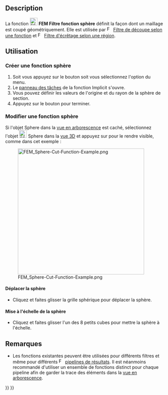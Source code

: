 <languages/>

{{Docnav/fr
|[[FEM_PostCreateFunctionPlane/fr|Filtre fonction plan]]
|[[FEM_PostCreateFunctionCylinder/fr|Filtre fonction cylindre]]
|[[FEM_Workbench/fr|Atelier FEM]]
|IconL=FEM_PostCreateFunctionPlane.svg
|IconR=FEM_PostCreateFunctionCylinder.svg
|IconC=Workbench_FEM.svg
}}

{{GuiCommand/fr
|Name=FEM PostCreateFunctionSphere
|Name/fr=FEM Filtre fonction sphère
|MenuLocation=Résultats → Fonctions de filtrage → Sphère
|Workbenches=[[FEM_Workbench/fr|FEM]]
|SeeAlso=[[FEM_tutorial/fr|FEM Tutoriel]]
}}

==Description==

La fonction [[Image:FEM_PostCreateFunctionSphere.svg|24px]] '''FEM Filtre fonction sphère''' définit la façon dont un maillage est coupé géométriquement. Elle est utilisée par [[Image:FEM_PostFilterCutFunction.svg|16px]] [[FEM_PostFilterCutFunction/fr|Filtre de découpe selon une fonction]] et [[Image:FEM_PostFilterClipRegion.svg|16px]] [[FEM_PostFilterClipRegion/fr|Filtre d'écrêtage selon une région]].

<span id="Usage"></span>
==Utilisation==

<span id="Create_a_sphere_function"></span>
===Créer une fonction sphère===

<div class="mw-translate-fuzzy">
# Soit vous appuyez sur le bouton {{Button|[[Image:FEM_PostCreateFunctionSphere.svg|16px]] [[FEM_PostCreateFunctionSphere/fr|Sphère]]}} soit vous sélectionnez l'option {{MenuCommand|Résultats → Fonctions de filtrage → [[Image:FEM_PostCreateFunctionSphere.svg|16px]] Sphère}} du menu.
# Le [[Task_panel/fr|panneau des tâches]] de la fonction Implicit s'ouvre.
# Vous pouvez définir les valeurs de l'origine et du rayon de la sphère de section.
# Appuyez sur le bouton {{Button|OK}} pour terminer.
</div>

<span id="Edit_a_sphere_function"></span>
===Modifier une fonction sphère===

<div class="mw-translate-fuzzy">
Si l'objet Sphere dans la [[Tree_view/fr|vue en arborescence]] est caché, sélectionnez l'objet [[Image:FEM_PostCreateFunctionSphere.svg|24px]] Sphere dans la [[3D_view/fr|vue 3D]] et appuyez sur {{KEY|Espace}} pour le rendre visible, comme dans cet exemple :
</div>

[[File:FEM_Sphere-Cut-Function-Example.png|400px]]

<span id="Move_the_sphere"></span>
====Déplacer la sphère ====

* Cliquez et faites glisser la grille sphérique pour déplacer la sphère.

<span id="Scale_the_sphere"></span>
====Mise à l'échelle de la sphère====

* Cliquez et faites glisser l'un des 8 petits cubes pour mettre la sphère à l'échelle.

<span id="Notes"></span>
==Remarques==

<div class="mw-translate-fuzzy">
* Les fonctions existantes peuvent être utilisées pour différents filtres et même pour différents [[Image:FEM_PostPipelineFromResult.svg|16px]] [[FEM_PostPipelineFromResult/fr|pipelines de résultats]]. Il est néanmoins recommandé d'utiliser un ensemble de fonctions distinct pour chaque pipeline afin de garder la trace des éléments dans la [[Tree_view/fr|vue en arborescence]].
</div>


{{Docnav/fr
|[[FEM_PostCreateFunctionPlane/fr|Filtre fonction plan]]
|[[FEM_PostCreateFunctionCylinder/fr|Filtre fonction cylindre]]
|[[FEM_Workbench/fr|Atelier FEM]]
|IconL=FEM_PostCreateFunctionPlane.svg
|IconR=FEM_PostCreateFunctionCylinder.svg
|IconC=Workbench_FEM.svg
}}

{{FEM Tools navi{{#translation:}}}}
{{Userdocnavi{{#translation:}}}}